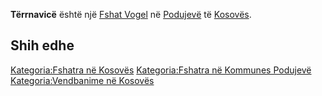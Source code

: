 {{Fshat në Kosovës
 | Emri                = Tërrnavicë
| sqi_N_name = Tërrnavicë
| sqi_N_FULL_NAME_RO = Tërrnavicë
| sqi_N_FULL_NAME_ND_RO = Terrnavice
| sqi_N_SORT_NAME_RG = TERRNAVICE
| sqi_N_FULL_NAME_RG = Tërrnavicë
| sqi_N_FULL_NAME_ND_RG = Terrnavice
| sqi_V_name = Tërnavicë
| sqi_V_FULL_NAME_RO = Tërnavicë Tërrnavica Gurkrypas Gurkrypasi
| sqi_V_FULL_NAME_ND_RO = Ternavice Terrnavica Gurkrypas Gurkrypasi
| sqi_V_SORT_NAME_RG = TERNAVICE TERRNAVICA GURKRYPAS GURKRYPASI
| sqi_V_FULL_NAME_RG = Tërnavicë Tërrnavica Gurkrypas Gurkrypasi
| sqi_V_FULL_NAME_ND_RG = Ternavice Terrnavica Gurkrypas Gurkrypasi
| srp_N_name = Trnavica
| srp_N_FULL_NAME_RO = Trnavica
| srp_N_FULL_NAME_ND_RO = Trnavica
| srp_N_SORT_NAME_RG = TRNAVICA
| srp_N_FULL_NAME_RG = Trnavica
| srp_N_FULL_NAME_ND_RG = Trnavica
| srp_NS_name = Трнавица
| srp_NS_FULL_NAME_RO = Трнавица
| srp_NS_FULL_NAME_ND_RO = Трнавица
| srp_NS_SORT_NAME_RG = ТРНАВИЦА
| srp_NS_FULL_NAME_RG = Трнавица
| srp_NS_FULL_NAME_ND_RG = Трнавица
| std_V_name = Trnovica
| std_V_FULL_NAME_RO = Trnovica
| std_V_FULL_NAME_ND_RO = Trnovica
| std_V_SORT_NAME_RG = TRNOVICA
| std_V_FULL_NAME_RG = Trnovica
| std_V_FULL_NAME_ND_RG = Trnovica

 | Emri (Rasa dhanore) = 
 | Figura              = 
 | Shteti              = Kosovo
 | Komuna              = Podujevë
 | Kodi postar         = 
 | Sipërfaqja          = 

 | Popullsia           = 

 | Regj. i popullsisë  = 
 | Dend. e popullsisë  = 
 | Faqja zyrtare       = 
 <!--- Koordinatat ----> 
 | Gjerësia            = 43.086389
 | Gjatësia            = 21.064722
 | Lartësia            = 
}}
'''Tërrnavicë''' është një [[Fshat Vogel]] në [[Podujevë]] të [[Kosovës]].

<!-- == Gjeografia == -->
<!-- == Historia == -->
<!-- == Demografia == -->
== Shih edhe ==
{{Komuna Podujevë}}
{{Kosovo-Administrata-Cung}}

[[Kategoria:Fshatra në Kosovës]]
[[Kategoria:Fshatra në Kommunes Podujevë]]
[[Kategoria:Vendbanime në Kosovës]]